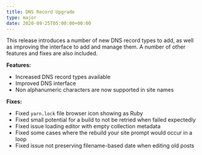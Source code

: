 ```yaml
---
title: DNS Record Upgrade
type: major
date: 2020-09-25T05:00:00+00:00
---
```


This release introduces a number of new DNS record types to add, as well as improving the interface to add and manage them. A number of other features and fixes are also included.

**Features:**

* Increased DNS record types available
* Improved DNS interface
* Non alphanumeric characters are now supported in site names

**Fixes:**

* Fixed `yarn.lock` file browser icon showing as Ruby
* Fixed small potential for a build to not be retried when failed expectedly
* Fixed issue loading editor with empty collection metadata
* Fixed some cases where the rebuild your site prompt would occur in a loop
* Fixed issue not preserving filename-based date when editing old posts
